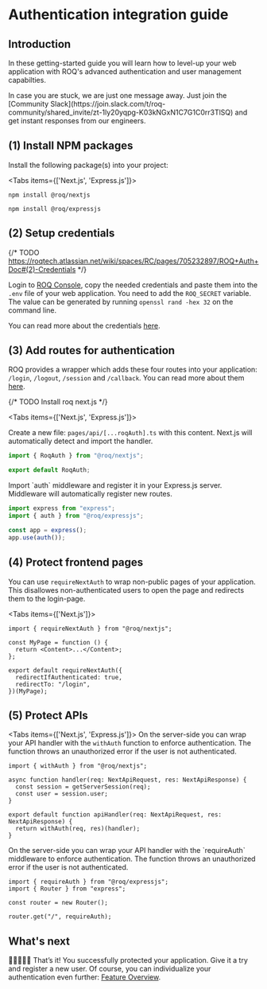 
# Authentication integration guide

## Introduction

In these getting-started guide you will learn how to level-up your web application with ROQ's advanced authentication
and user management capabilties.

<Callout emoji="💡">
  In case you are stuck, we are just one message away. Just join the [Community
  Slack](https://join.slack.com/t/roq-community/shared_invite/zt-1ly20yqpg-K03kNGxN1C7G1C0rr3TlSQ)
  and get instant responses from our engineers.
</Callout>

## (1) Install NPM packages

Install the following package(s) into your project:

<Tabs items={['Next.js', 'Express.js']}><Tab>

```shell
npm install @roq/nextjs
```

</Tab>
<Tab>

```shell
npm install @roq/expressjs
```

</Tab>
</Tabs>

## (2) Setup credentials

{/* TODO https://roqtech.atlassian.net/wiki/spaces/RC/pages/705232897/ROQ+Auth+Doc#(2)-Credentials */}

Login to [ROQ Console](https://console.roq.tech/), copy the needed credentials and paste them into the `.env` file of
your web application. You need to add the `ROQ_SECRET` variable. The value can be generated by
running `openssl rand -hex 32` on the
command line.

You can read more about the credentials [here](/authentication/advanced-topics/configuration).

## (3) Add routes for authentication

ROQ provides a wrapper which adds these four routes into your application: `/login`, `/logout`, `/session` and
`/callback`. You can read more about them [here](/authentication/advanced-topics/authentication-routes).

{/* TODO Install roq next.js */}

<Tabs items={['Next.js', 'Express.js']}><Tab>

Create a new file: `pages/api/[...roqAuth].ts` with this content. Next.js will automatically detect and import the
handler.

```typescript
import { RoqAuth } from "@roq/nextjs";

export default RoqAuth;
```

</Tab>
<Tab>
Import `auth` middleware and register it in your Express.js server. Middleware will automatically register new
routes.

```typescript
import express from "express";
import { auth } from "@roq/expressjs";

const app = express();
app.use(auth());
```

</Tab>
</Tabs>

## (4) Protect frontend pages

You can use `requireNextAuth` to wrap non-public pages of your application. This disallowes non-authenticated users to open
the page and redirects them to the login-page.

<Tabs items={['Next.js']}><Tab>

```tsx
import { requireNextAuth } from "@roq/nextjs";

const MyPage = function () {
  return <Content>...</Content>;
};

export default requireNextAuth({
  redirectIfAuthenticated: true,
  redirectTo: "/login",
})(MyPage);
```

</Tab></Tabs>

## (5) Protect APIs

<Tabs items={['Next.js', 'Express.js']}><Tab>
On the server-side you can wrap your API handler with the `withAuth` function to enforce authentication. The function
throws an unauthorized error if the user is not authenticated.

```tsx
import { withAuth } from "@roq/nextjs";

async function handler(req: NextApiRequest, res: NextApiResponse) {
  const session = getServerSession(req);
  const user = session.user;
}

export default function apiHandler(req: NextApiRequest, res: NextApiResponse) {
  return withAuth(req, res)(handler);
}
```

</Tab>
<Tab>
On the server-side you can wrap your API handler with the `requireAuth` middleware to enforce authentication. The function
throws an unauthorized error if the user is not authenticated.

```tsx
import { requireAuth } from "@roq/expressjs";
import { Router } from "express";

const router = new Router();

router.get("/", requireAuth);
```

</Tab>
</Tabs>

## What's next

🎉🎉🎉🎉🎉 That’s it! You successfully protected your application. Give it a try and register a new user. Of course, you can
individualize your authentication even further: [Feature Overview](/authentication#feature-overview).
